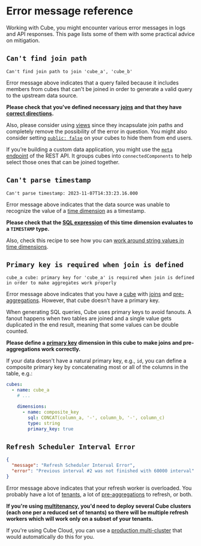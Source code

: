 # Error message reference

Working with Cube, you might encounter various error messages in logs and API responses.
This page lists some of them with some practical advice on mitigation.

## `Can't find join path`

```
Can't find join path to join 'cube_a', 'cube_b'
```

Error message above indicates that a query failed because it includes members from cubes
that can't be joined in order to generate a valid query to the upstream data source.

**Please check that you've defined necessary [joins](/reference/data-model/joins)
and that they have [correct directions](/product/data-modeling/concepts/working-with-joins#transitive-join-pitfalls).**

Also, please consider using [views](/reference/data-model/view) since they
incapsulate join paths and completely remove the possibility of the error in question.
You might also consider setting [`public: false`](/reference/data-model/cube#public)
on your cubes to hide them from end users.

If you’re building a custom data application, you might use the [`meta` endpoint](/reference/rest-api#v1meta)
of the REST API. It groups cubes into `connectedComponents` to help select those ones
that can be joined together.

## `Can't parse timestamp`

```
Can't parse timestamp: 2023-11-07T14:33:23.16.000
```

Error message above indicates that the data source was unable to recognize
the value of a [time dimension](/reference/data-model/types-and-formats#time-1)
as a timestamp.

**Please check that the [SQL expression](/product/data-modeling/syntax#sql-expressions)
of this time dimension evaluates to a `TIMESTAMP` type.**

Also, check this recipe to see how you can [work around string values in
time dimensions](/guides/recipes/data-modeling/string-time-dimensions).

## `Primary key is required when join is defined`

```
cube_a cube: primary key for 'cube_a' is required when join is defined
in order to make aggregates work properly
```

Error message above indicates that you have a [cube](/reference/data-model/cube)
with [joins](/reference/data-model/joins) and
[pre-aggregations](/reference/data-model/pre-aggregations). However, that cube
doesn't have a primary key.

When generating SQL queries, Cube uses primary keys to avoid fanouts.
A fanout happens when two tables are joined and a single value gets duplicated in the end result,
meaning that some values can be double counted. 

**Please define a [primary key](/reference/data-model/dimensions#primary_key) dimension in this cube to make joins and pre-aggregations work correctly.**

If your data doesn't have a natural primary key, e.g., `id`, you can define a composite
primary key by concatenating most or all of the columns in the table, e.g.:


```yml
cubes:
  - name: cube_a
    # ...

    dimensions:
      - name: composite_key
        sql: CONCAT(column_a, '-', column_b, '-', column_c)
        type: string
        primary_key: true
```

## `Refresh Scheduler Interval Error`

```json
{
  "message": "Refresh Scheduler Interval Error",
  "error": "Previous interval #2 was not finished with 60000 interval"
}
```

Error message above indicates that your refresh worker is overloaded. You probably have
a lot of [tenants](/product/configuration/advanced/multitenancy), a lot of
[pre-aggregations](/product/caching/using-pre-aggregations) to refresh, or both.

**If you're using [multitenancy](/product/configuration/advanced/multitenancy), you'd need
to deploy several Cube clusters (each one per a reduced set of tenants) so there will be
multiple refresh workers which will work only on a subset of your tenants.**

If you're using Cube Cloud, you can use a [production multi-cluster](/product/deployment/cloud/deployment-types#production-multi-cluster)
that would automatically do this for you.